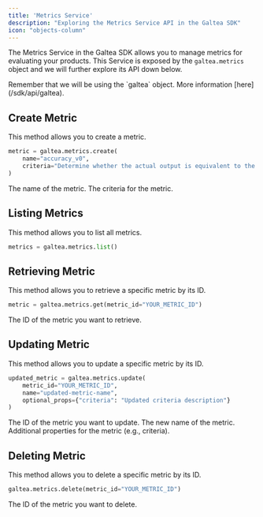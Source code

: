 ```yaml
---
title: 'Metrics Service'
description: "Exploring the Metrics Service API in the Galtea SDK"
icon: "objects-column"
---
```


The Metrics Service in the Galtea SDK allows you to manage metrics for evaluating your products.
This Service is exposed by the `galtea.metrics` object and we will further explore its API down below.

<Info>
  Remember that we will be using the `galtea` object. More information [here](/sdk/api/galtea).
</Info>

## Create Metric

This method allows you to create a metric.

```python
metric = galtea.metrics.create(
    name="accuracy_v0",
    criteria="Determine whether the actual output is equivalent to the expected output."
)
```

<ResponseField name="name" type="string" required>
  The name of the metric.
</ResponseField>

<ResponseField name="criteria" type="string" required>
  The criteria for the metric.
</ResponseField>

## Listing Metrics

This method allows you to list all metrics.

```python
metrics = galtea.metrics.list()
```

## Retrieving Metric

This method allows you to retrieve a specific metric by its ID.

```python
metric = galtea.metrics.get(metric_id="YOUR_METRIC_ID")
```

<ResponseField name="metric_id" type="string" required>
  The ID of the metric you want to retrieve.
</ResponseField>

## Updating Metric

This method allows you to update a specific metric by its ID.

```python
updated_metric = galtea.metrics.update(
    metric_id="YOUR_METRIC_ID",
    name="updated-metric-name",
    optional_props={"criteria": "Updated criteria description"}
)
```

<ResponseField name="metric_id" type="string" required>
  The ID of the metric you want to update.
</ResponseField>

<ResponseField name="name" type="string">
  The new name of the metric.
</ResponseField>

<ResponseField name="optional_props" type="object">
  Additional properties for the metric (e.g., criteria).
</ResponseField>

## Deleting Metric

This method allows you to delete a specific metric by its ID.

```python
galtea.metrics.delete(metric_id="YOUR_METRIC_ID")
```

<ResponseField name="metric_id" type="string" required>
  The ID of the metric you want to delete.
</ResponseField>

